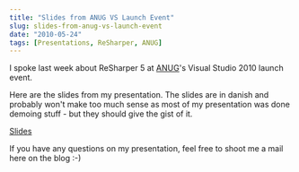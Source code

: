 ```yaml
---
title: "Slides from ANUG VS Launch Event"
slug: slides-from-anug-vs-launch-event
date: "2010-05-24"
tags: [Presentations, ReSharper, ANUG]
---
```

I spoke last week about ReSharper 5 at [ANUG](http://www.anug.dk)'s Visual Studio 2010 launch event. 
  
Here are the slides from my presentation. The slides are in danish and probably won't make too much sense as most of my presentation was done demoing stuff - but they should give the gist of it.
  
[Slides](/files/ReSharper-5-ANUG-VS-Launch.pptx)
  
If you have any questions on my presentation, feel free to shoot me a mail here on the blog :-)
